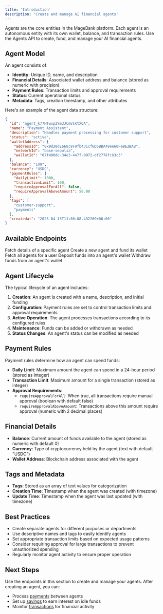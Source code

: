 ```yaml
---
title: 'Introduction'
description: 'Create and manage AI financial agents'
---
```


Agents are the core entities in the MageBank platform. Each agent is an autonomous entity with its own wallet, balance, and transaction rules. Use the Agents API to create, fund, and manage your AI financial agents.

## Agent Model

An agent consists of:

- **Identity**: Unique ID, name, and description
- **Financial Details**: Associated wallet address and balance (stored as numeric with precision)
- **Payment Rules**: Transaction limits and approval requirements 
- **Status**: Current operational status
- **Metadata**: Tags, creation timestamp, and other attributes

Here's an example of the agent data structure:

```json
{
  "id": "agent_k77NTwxp2Ym3JCmVsKtXQA",
  "name": "Payment Assistant",
  "description": "Handles payment processing for customer support",
  "status": "active",
  "walletAddress": {
    "addressId": "0x9d20dE668c8F9fb431cf6D6BBA48ee60Fe8E2BAB",
    "networkId": "base-sepolia",
    "walletId": "07f490dc-34e3-447f-9972-df2778fcb3c3"
  },
  "balance": "100",
  "currency": "USDC",
  "paymentRules": {
    "dailyLimit": 1000,
    "transactionLimit": 100,
    "requireApprovalForAll": false,
    "requireApprovalAboveAmount": 50.00
  },
  "tags": [
    "customer-support",
    "payments"
  ],
  "createdat": "2025-04-15T11:00:08.432269+00:00"
}
```

## Available Endpoints

<CardGroup>
  <Card title="Get Agent" icon="eye" href="/api-reference/agents/get-agent">
    Fetch details of a specific agent
  </Card>
  <Card title="Create Agent" icon="plus" href="/api-reference/agents/create-agent">
    Create a new agent and fund its wallet
  </Card>
  <Card title="List User Agents" icon="list" href="/api-reference/agents/get-user-agents">
    Fetch all agents for a user
  </Card>
  <Card title="Deposit to Agent" icon="arrow-down" href="/api-reference/agents/deposit">
    Deposit funds into an agent's wallet
  </Card>
  <Card title="Withdraw from Agent" icon="arrow-up" href="/api-reference/agents/withdraw">
    Withdraw funds from an agent's wallet
  </Card>
</CardGroup>

## Agent Lifecycle

The typical lifecycle of an agent includes:

1. **Creation**: An agent is created with a name, description, and initial funding
2. **Configuration**: Payment rules are set to control transaction limits and approval requirements
3. **Active Operation**: The agent processes transactions according to its configured rules
4. **Maintenance**: Funds can be added or withdrawn as needed
5. **Status Changes**: An agent's status can be modified as needed

## Payment Rules

Payment rules determine how an agent can spend funds:

- **Daily Limit**: Maximum amount the agent can spend in a 24-hour period (stored as integer)
- **Transaction Limit**: Maximum amount for a single transaction (stored as integer)
- **Approval Requirements**:
  - `requireApprovalForAll`: When true, all transactions require manual approval (boolean with default false)
  - `requireApprovalAboveAmount`: Transactions above this amount require approval (numeric with 2 decimal places)

## Financial Details

- **Balance**: Current amount of funds available to the agent (stored as numeric with default 0)
- **Currency**: Type of cryptocurrency held by the agent (text with default "USDC")
- **Wallet Address**: Blockchain address associated with the agent

## Tags and Metadata

- **Tags**: Stored as an array of text values for categorization
- **Creation Time**: Timestamp when the agent was created (with timezone)
- **Update Time**: Timestamp when the agent was last updated (with timezone)

## Best Practices

- Create separate agents for different purposes or departments
- Use descriptive names and tags to easily identify agents
- Set appropriate transaction limits based on expected usage patterns
- Consider requiring approval for large transactions to prevent unauthorized spending
- Regularly monitor agent activity to ensure proper operation

## Next Steps

Use the endpoints in this section to create and manage your agents. After creating an agent, you can:

- Process [payments](/api-reference/payments/introduction) between agents
- Set up [savings](/api-reference/savings/introduction) to earn interest on idle funds
- Monitor [transactions](/api-reference/transactions/introduction) for financial activity